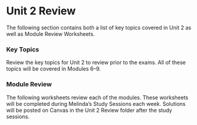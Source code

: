 # Unit 2 Review

The following section contains both a list of key topics covered in Unit 2 as well as Module Review Worksheets.

### Key Topics

Review the key topics for Unit 2 to review prior to the exams.  All of these topics will be covered in Modules 6--9.

### Module Review

\setstretch{1}

The following worksheets review each of the modules.  These worksheets will be completed during Melinda's Study Sessions each week.  Solutions will be posted on Canvas in the Unit 2 Review folder after the study sessions.  

\newpage